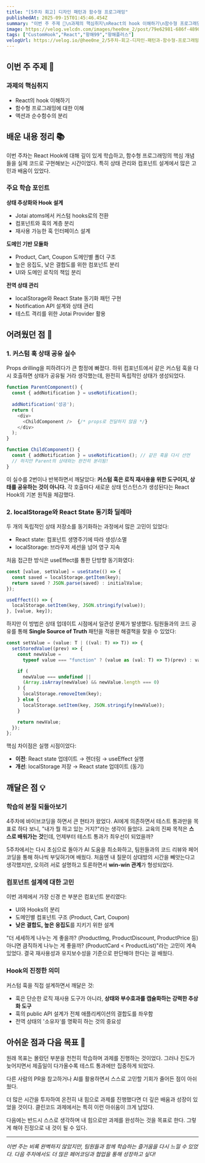 ```yaml
---
title: "[5주차 회고] 디자인 패턴과 함수형 프로그래밍"
publishedAt: 2025-09-15T01:45:46.454Z
summary: "이번 주 주제 📖\n과제의 핵심취지\nReact의 hook 이해하기\n함수형 프로그래밍에 대한 이해\n액션과 순수함수의 분리\n\n배운 내용 정리 📚\n\n이번 주차는 React Hook에 대해 깊이 있게 학습하고, 함수형 프로그래밍의 핵심 개념들을 실제 코드로 구현해보는 시간이"
image: https://velog.velcdn.com/images/hee0ne_2/post/79e62981-686f-4890-86cd-66da5e4986d1/image.png
tags: ["CustomHook","React","항해99","항해플러스"]
velogUrl: https://velog.io/@hee0ne_2/5주차-회고-디자인-패턴과-함수형-프로그래밍
---
```


## 이번 주 주제 📖
### 과제의 핵심취지
- React의 hook 이해하기
- 함수형 프로그래밍에 대한 이해
- 액션과 순수함수의 분리

## 배운 내용 정리 📚

이번 주차는 React Hook에 대해 깊이 있게 학습하고, 함수형 프로그래밍의 핵심 개념들을 실제 코드로 구현해보는 시간이었다. 특히 상태 관리와 컴포넌트 설계에서 많은 고민과 배움이 있었다.

### 주요 학습 포인트

**상태 추상화와 Hook 설계**
- Jotai atoms에서 커스텀 hooks로의 전환
- 컴포넌트와 훅의 계층 분리
- 재사용 가능한 훅 인터페이스 설계

**도메인 기반 모듈화**
- Product, Cart, Coupon 도메인별 폴더 구조
- 높은 응집도, 낮은 결합도를 위한 컴포넌트 분리
- UI와 도메인 로직의 책임 분리

**전역 상태 관리**
- localStorage와 React State 동기화 패턴 구현
- Notification API 설계와 상태 관리
- 테스트 격리를 위한 Jotai Provider 활용

## 어려웠던 점 🤯

### 1. 커스텀 훅 상태 공유 실수

Props drilling을 피하려다가 큰 함정에 빠졌다. 하위 컴포넌트에서 같은 커스텀 훅을 다시 호출하면 상태가 공유될 거라 생각했는데, 완전히 독립적인 상태가 생성되었다.

```javascript
function ParentComponent() {
  const { addNotification } = useNotification();
  
  addNotification('성공');
  return (
    <div>
      <ChildComponent />  {/* props로 전달하지 않음 */}
    </div>
  );
}

function ChildComponent() {
  const { addNotification } = useNotification(); // 같은 훅을 다시 선언
  // 하지만 Parent의 상태와는 완전히 분리됨!
}
```

이 실수를 2번이나 반복하면서 깨달았다: **커스텀 훅은 로직 재사용을 위한 도구이지, 상태를 공유하는 것이 아니다.** 각 호출마다 새로운 상태 인스턴스가 생성된다는 React Hook의 기본 원칙을 체감했다.

### 2. localStorage와 React State 동기화 딜레마

두 개의 독립적인 상태 저장소를 동기화하는 과정에서 많은 고민이 있었다:
- React state: 컴포넌트 생명주기에 따라 생성/소멸
- localStorage: 브라우저 세션을 넘어 영구 지속

처음 접근한 방식은 useEffect를 통한 단방향 동기화였다:

```javascript
const [value, setValue] = useState(() => {
  const saved = localStorage.getItem(key);
  return saved ? JSON.parse(saved) : initialValue;
});

useEffect(() => {
  localStorage.setItem(key, JSON.stringify(value));
}, [value, key]);
```

하지만 이 방법은 상태 업데이트 시점에서 일관성 문제가 발생했다. 팀원들과의 코드 공유를 통해 **Single Source of Truth** 패턴을 적용한 해결책을 찾을 수 있었다:

```javascript
const setValue = (value: T | ((val: T) => T)) => {
  setStoredValue((prev) => {
    const newValue =
      typeof value === "function" ? (value as (val: T) => T)(prev) : value;

    if (
      newValue === undefined ||
      (Array.isArray(newValue) && newValue.length === 0)
    ) {
      localStorage.removeItem(key);
    } else {
      localStorage.setItem(key, JSON.stringify(newValue));
    }

    return newValue;
  });
};
```

핵심 차이점은 실행 시점이었다:
- **이전**: React state 업데이트 → 렌더링 → useEffect 실행
- **개선**: localStorage 저장 → React state 업데이트 (동기)

## 깨달은 점 💡

### 학습의 본질 되돌아보기

4주차에 바이브코딩을 하면서 큰 현타가 왔었다. AI에게 의존하면서 테스트 통과만을 목표로 하다 보니, "내가 뭘 하고 있는 거지?"라는 생각이 들었다. 교육의 진짜 목적은 **스스로 배워가는 것**인데, 언제부터 테스트 통과가 최우선이 되었을까?

5주차에서는 다시 초심으로 돌아가 AI 도움을 최소화하고, 팀원들과의 코드 리뷰와 페어코딩을 통해 하나씩 부딪혀가며 배웠다. 처음엔 내 질문이 상대방의 시간을 빼앗는다고 생각했지만, 오히려 서로 설명하고 토론하면서 **win-win 관계**가 형성되었다.

### 컴포넌트 설계에 대한 고민

이번 과제에서 가장 신경 쓴 부분은 컴포넌트 분리였다:
- UI와 Hooks의 분리
- 도메인별 컴포넌트 구조 (Product, Cart, Coupon)
- **낮은 결합도, 높은 응집도**를 지키기 위한 설계

"더 세세하게 나누는 게 좋을까? (ProductImg, ProductDiscount, ProductPrice 등) 아니면 큼직하게 나누는 게 좋을까? (ProductCard < ProductList)"라는 고민이 계속 있었다. 결국 재사용성과 유지보수성을 기준으로 판단해야 한다는 걸 배웠다.

### Hook의 진정한 의미

커스텀 훅을 직접 설계하면서 깨달은 것:
- 훅은 단순한 로직 재사용 도구가 아니라, **상태와 부수효과를 캡슐화하는 강력한 추상화 도구**
- 훅의 public API 설계가 전체 애플리케이션의 결합도를 좌우함
- 전역 상태의 '소유자'를 명확히 하는 것의 중요성

## 아쉬운 점과 다음 목표 🎯

원래 목표는 몰랐던 부분을 천천히 학습하며 과제를 진행하는 것이었다. 그러나 진도가 늦어지면서 제출일이 다가올수록 테스트 통과에만 집중하게 되었다.

다른 사람의 PR을 참고하거나 AI를 활용하면서 스스로 고민할 기회가 줄어든 점이 아쉬웠다.

더 많은 시간을 투자하여 온전히 내 힘으로 과제를 진행했다면 더 깊은 배움과 성장이 있었을 것이다. 클린코드 과제에서는 특히 이런 아쉬움이 크게 남았다.

다음에는 반드시 스스로 생각하며 내 힘으로만 과제를 완성하는 것을 목표로 한다. 그렇게 해야 진정으로 내 것이 될 수 있다.

---

*이번 주는 비록 완벽하지 않았지만, 팀원들과 함께 학습하는 즐거움을 다시 느낄 수 있었다. 다음 주차에서도 더 많은 페어코딩과 협업을 통해 성장하고 싶다!*